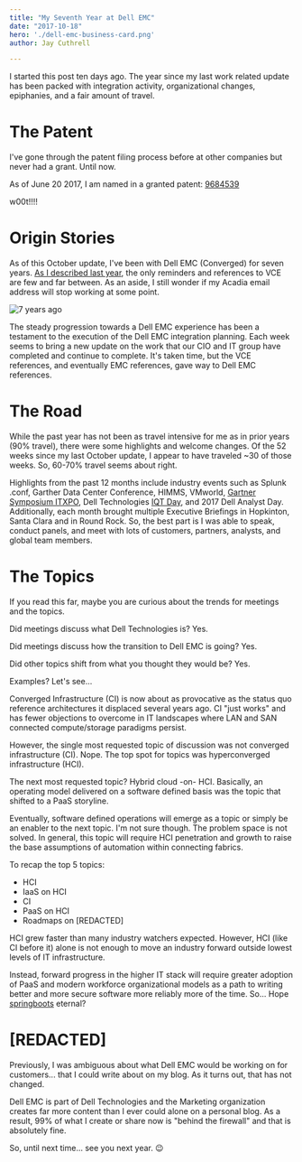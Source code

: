 ```yaml
---
title: "My Seventh Year at Dell EMC"
date: "2017-10-18"
hero: './dell-emc-business-card.png'
author: Jay Cuthrell

---
```


I started this post ten days ago. The year since my last work related update has been packed with integration activity, organizational changes, epiphanies, and a fair amount of travel.

The Patent
==========

I've gone through the patent filing process before at other companies but never had a grant. Until now.

As of June 20 2017, I am named in a granted patent: [9684539][2293ae92]

  [2293ae92]: https://patents.google.com/patent/US9684539B1/en "Methods, systems, and computer readable mediums for logically remediating infrastructure resource components"

w00t!!!!

Origin Stories
==============

As of this October update, I've been with Dell EMC (Converged) for seven years. [As I described last year](/my-sixth-year-at-vce/), the only reminders and references to VCE are few and far between. As an aside, I still wonder if my Acadia email address will stop working at some point.


![7 years ago](./7years.jpg)


The steady progression towards a Dell EMC experience has been a testament to the execution of the Dell EMC integration planning. Each week seems to bring a new update on the work that our CIO and IT group have completed and continue to complete. It's taken time, but the VCE references, and eventually EMC references, gave way to Dell EMC references.

The Road
========

While the past year has not been as travel intensive for me as in prior years (90% travel), there were some highlights and welcome changes. Of the 52 weeks since my last October update, I appear to have traveled ~30 of those weeks. So, 60-70% travel seems about right.

Highlights from the past 12 months include industry events such as Splunk .conf, Garther Data Center Conference, HIMMS, VMworld, [Gartner Symposium ITXPO](https://gartner.mediasite.com/Mediasite/Play/0cb97eb8bc474bc0ae380dd9e6f2e6ab1d), Dell Technologies [IQT Day](https://www.delltechnologies.com/en-us/iqt-day/index.htm), and 2017 Dell Analyst Day. Additionally, each month brought multiple Executive Briefings in Hopkinton, Santa Clara and in Round Rock. So, the best part is I was able to speak, conduct panels, and meet with lots of customers, partners, analysts, and global team members.

The Topics
==========

If you read this far, maybe you are curious about the trends for meetings and the topics.

Did meetings discuss what Dell Technologies is? Yes.

Did meetings discuss how the transition to Dell EMC is going? Yes.

Did other topics shift from what you thought they would be? Yes.

Examples? Let's see...

Converged Infrastructure (CI) is now about as provocative as the status quo reference architectures it displaced several years ago. CI "just works" and has fewer objections to overcome in IT landscapes where LAN and SAN connected compute/storage paradigms persist.

However, the single most requested topic of discussion was not converged infrastructure (CI). Nope. The top spot for topics was hyperconverged infrastructure (HCI).

The next most requested topic? Hybrid cloud -on- HCI. Basically, an operating model delivered on a software defined basis was the topic that shifted to a PaaS storyline.

Eventually, software defined operations will emerge as a topic or simply be an enabler to the next topic. I'm not sure though. The problem space is not solved. In general, this topic will require HCI penetration and growth to raise the base assumptions of automation within connecting fabrics.

To recap the top 5 topics:
- HCI
- IaaS on HCI
- CI
- PaaS on HCI
- Roadmaps on [REDACTED]

HCI grew faster than many industry watchers expected. However, HCI (like CI before it) alone is not enough to move an industry forward outside lowest levels of IT infrastructure.

Instead, forward progress in the higher IT stack will require greater adoption of PaaS and modern workforce organizational models as a path to writing better and more secure software more reliably more of the time. So... Hope [springboots](https://pivotal.io/training/courses/spring-boot-developer-training) eternal?

[REDACTED]
==========

Previously, I was ambiguous about what Dell EMC would be working on for customers... that I could write about on my blog. As it turns out, that has not changed.

Dell EMC is part of Dell Technologies and the Marketing organization creates far more content than I ever could alone on a personal blog. As a result, 99% of what I create or share now is "behind the firewall" and that is absolutely fine.

So, until next time... see you next year. :wink:
